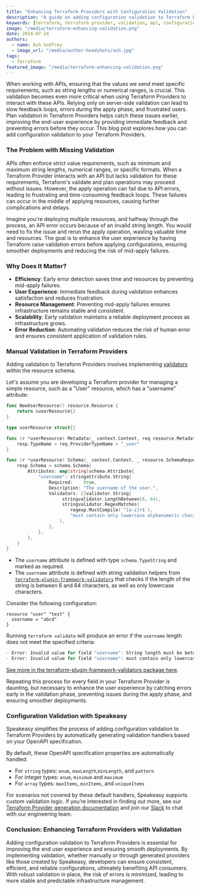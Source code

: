 ```yaml
---
title: "Enhancing Terraform Providers with Configuration Validation"
description: "A guide on adding configuration validation to Terraform Providers to improve efficiency, user experience, and resource management."
keywords: [terraform, terraform provider, validation, api, configuration]
image: "/media/terraform-enhancing-validation.png"
date: 2024-07-24
authors:
  - name: Ash Godfrey
  - image_url: "/media/author-headshots/ash.jpg"
tags:
  - Terraform
featured_image: "/media/terraform-enhancing-validation.png"
---
```


When working with APIs, ensuring that the values we send meet specific requirements, such as string lengths or numerical ranges, is crucial. This validation becomes even more critical when using Terraform Providers to interact with these APIs. Relying only on server-side validation can lead to slow feedback loops, errors during the apply phase, and frustrated users. Plan validation in Terraform Providers helps catch these issues earlier, improving the end-user experience by providing immediate feedback and preventing errors before they occur. This blog post explores how you can add configuration validation to your Terraform Providers.

### The Problem with Missing Validation

APIs often enforce strict value requirements, such as minimum and maximum string lengths, numerical ranges, or specific formats. When a Terraform Provider interacts with an API but lacks validation for these requirements, Terraform's validate and plan operations may proceed without issues. However, the apply operation can fail due to API errors, leading to frustrating and time-consuming feedback loops. These failures can occur in the middle of applying resources, causing further complications and delays.

Imagine you're deploying multiple resources, and halfway through the process, an API error occurs because of an invalid string length. You would need to fix the issue and rerun the apply operation, wasting valuable time and resources. The goal is to enhance the user experience by having Terraform raise validation errors before applying configurations, ensuring smoother deployments and reducing the risk of mid-apply failures.

### Why Does It Matter?

- **Efficiency**: Early error detection saves time and resources by preventing mid-apply failures.
- **User Experience**: Immediate feedback during validation enhances satisfaction and reduces frustration.
- **Resource Management**: Preventing mid-apply failures ensures infrastructure remains stable and consistent.
- **Scalability**: Early validation maintains a reliable deployment process as infrastructure grows.
- **Error Reduction**: Automating validation reduces the risk of human error and ensures consistent application of validation rules.

### Manual Validation in Terraform Providers

Adding validation to Terraform Providers involves implementing [validators](https://developer.hashicorp.com/terraform/plugin/framework/validation) within the resource schema.

Let's assume you are developing a Terraform provider for managing a simple resource, such as a "User" resource, which has a "username" attribute:

```go
func NewUserResource() resource.Resource {
    return &userResource{}
}

type userResource struct{}

func (r *userResource) Metadata(_ context.Context, req resource.MetadataRequest, resp *resource.MetadataResponse) {
    resp.TypeName = req.ProviderTypeName + "_user"
}

func (r *userResource) Schema(_ context.Context, _ resource.SchemaRequest, resp *resource.SchemaResponse) {
    resp.Schema = schema.Schema{
        Attributes: map[string]schema.Attribute{
            "username": stringattribute.String{
                Required:    true,
                Description: "The username of the user.",
                Validators: []validator.String{
                     stringvalidator.LengthBetween(6, 64),
                     stringvalidator.RegexMatches(
                        regexp.MustCompile(`^[a-z]+$`),
                        "must contain only lowercase alphanumeric characters",
                    ),
                },
            },
        },
    }
}
```

- The `username` attribute is defined with type `schema.TypeString` and marked as required.
- The `username` attribute is defined with string validation helpers from [`terraform-plugin-framework-validators`](https://pkg.go.dev/github.com/hashicorp/terraform-plugin-framework-validators) that checks if the length of the string is between 6 and 64 characters, as well as only lowercase characters.

Consider the following configuration:

```
resource "user" "test" {
  username = "abcd"
}
```

Running `terraform validate` will produce an error if the `username` length does not meet the specified criteria:

```go
- Error: Invalid value for field "username": String length must be between 6 and 64 characters.
- Error: Invalid value for field "username": must contain only lowercase alphabetic characters.
```

[See more in the terraform-plugin-framework-validators package here](https://pkg.go.dev/github.com/hashicorp/terraform-plugin-framework-validators).

Repeating this process for every field in your Terraform Provider is daunting, but necessary to enhance the user experience by catching errors early in the validation phase, preventing issues during the apply phase, and ensuring smoother deployments.

### Configuration Validation with Speakeasy

Speakeasy simplifies the process of adding configuration validation to Terraform Providers by automatically generating validation handlers based on your OpenAPI specification.

By default, these OpenAPI specification properties are automatically handled:

- For `string` types: `enum`, `maxLength`,`minLength`, and `pattern`
- For integer types: `enum`, `minimum` and `maximum`
- For `array` types: `maxItems`, `minItems`, and `uniqueItems`

For scenarios not covered by these default handlers, Speakeasy supports custom validation logic. If you’re interested in finding out more, see our [Terraform Provider generation documentation](/docs/create-terraform) and join our [Slack](https://speakeasy-dev.slack.com/ssb/redirect#/shared-invite/email) to chat with our engineering team.

### Conclusion: Enhancing Terraform Providers with Validation

Adding configuration validation to Terraform Providers is essential for improving the end user experience and ensuring smooth deployments. By implementing validation, whether manually or through generated providers like those created by Speakeasy, developers can ensure consistent, efficient, and reliable configurations, ultimately benefiting API consumers. With robust validation in place, the risk of errors is minimized, leading to more stable and predictable infrastructure management.
